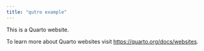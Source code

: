 ```yaml
---
title: "qutro example"
---
```


This is a Quarto website.

To learn more about Quarto websites visit <https://quarto.org/docs/websites>.
